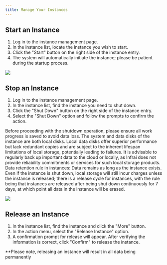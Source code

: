 ```yaml
---
title: Manage Your Instances
---
```



## Start an Instance
1. Log in to the instance management page.
2. In the instance list, locate the instance you wish to start.
3. Click the "Start" button on the right side of the instance entry.
4. The system will automatically initiate the instance; please be patient during the startup process.

![](https://gpu-cloud-1312767721.cos.ap-shanghai.myqcloud.com/docs/20240228-144346@2x.png) 

## Stop an Instance
1. Log in to the instance management page.
2. In the instance list, find the instance you need to shut down.
3. Click the "Shut Down" button on the right side of the instance entry.
4. Select the "Shut Down" option and follow the prompts to confirm the action.

Before proceeding with the shutdown operation, please ensure all work progress is saved to avoid data loss.
The system and data disks of the instance are both local disks. Local data disks offer superior performance but lack redundant copies and are subject to the inherent lifespan limitations of local storage, potentially leading to failures. It is advisable to regularly back up important data to the cloud or locally, as Infrai does not provide reliability commitments or services for such local storage products.
Data retention rule in instances: Data remains as long as the instance exists. Even if the instance is shut down, local storage will still incur charges unless the instance is released; there is a release cycle for instances, with the rule being that instances are released after being shut down continuously for 7 days, at which point all data in the instance will be erased.

![](https://gpu-cloud-1312767721.cos.ap-shanghai.myqcloud.com/docs/20240228-141639@2x.png) 

## Release an Instance
1. In the instance list, find the instance and click the "More" button.
2. In the action menu, select the "Release Instance" option.
3. A confirmation prompt for release will appear. After verifying the information is correct, click "Confirm" to release the instance.

**Please note, releasing an instance will result in all data being permanently
